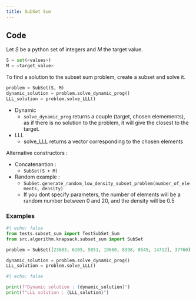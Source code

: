 ```yaml
---
title: SubSet Sum
---
```


## Code

Let $S$ be a python set of integers and $M$  the target value.
```python
S = set(<values>)
M = <target_value>
```

To find a solution to the subset sum problem, create a subset and solve it.

```python
problem = SubSet(S, M)
dynamic_solution = problem.solve_dynamic_prog()
LLL_solution = problem.solve_LLL()
```

* Dynamic
    * `solve_dynamic_prog` returns a couple (target, chosen elemements), as if there is no solution to the problem, it will give the closest to the target.\
* LLL
    * solve_LLL returns a vector corresponding to the chosen elements

Alternative constructors :

* Concatenantion : 
    * `SubSet(S + M)`
* Random example : 
    * `SubSet.generate_random_low_density_subset_problem(number_of_elements, density)`
    * If you dont specify parameters, the number of elements will be a random number between 0 and 20, and the density will be 0.5

### Examples

```python
#| echo: false
from tests.subset_sum import TestSubSet_Sum
from src.algorithm.knapsack.subset_sum import SubSet
```
```python
problem = SubSet([23603, 6105, 5851, 19660, 8398, 8545, 14712], 37760)

dynamic_solution = problem.solve_dynamic_prog()
LLL_solution = problem.solve_LLL()
```
```python
#| echo: false

print(f"Dynamic solution : {dynamic_solution}")
print(f"LLL solution : {LLL_solution}")
```

